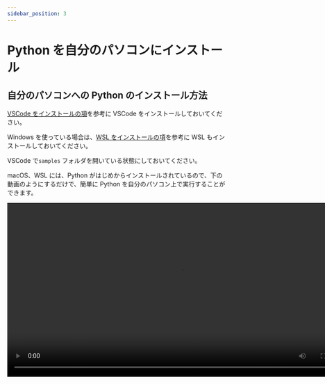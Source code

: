 ```yaml
---
sidebar_position: 3
---
```



# Python を自分のパソコンにインストール

## 自分のパソコンへの Python のインストール方法

[VSCode をインストールの項](/docs/extras/1vscode/)を参考に VSCode をインストールしておいてください。

Windows を使っている場合は、[WSL をインストールの項](/docs/extras/2wsl/)を参考に WSL もインストールしておいてください。

VSCode で`samples` フォルダを開いている状態にしておいてください。

macOS、WSL には、Python がはじめからインストールされているので、下の動画のようにするだけで、簡単に Python を自分のパソコン上で実行することができます。

<video src={installPython} controls width="800px" />

- `sample.py` という名前でファイルを作成します。
- `sample.py` の中に `print("Hello World!)` と入力します。
- 保存します。
- ターミナル上で、`python3 sample.py` と入力して、`Enterキー` を押します。
